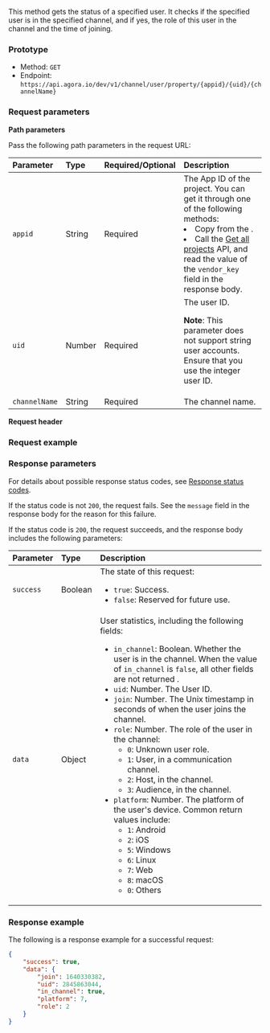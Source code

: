 
This method gets the status of a specified user. It checks if the specified user is in the specified channel, and if yes, the role of this user in the channel and the time of joining.

### Prototype

- Method: `GET`
- Endpoint: `https://api.agora.io/dev/v1/channel/user/property/{appid}/{uid}/{channelName}`

### Request parameters

**Path parameters**

Pass the following path parameters in the request URL:

| Parameter     | Type   | Required/Optional | Description                                                  |
| :------ | :-----  |:----- | :---------------------- |
| `appid` | String | Required | The App ID of the project. You can get it through one of the following methods:<li>Copy from the <Link to="{{Global.AGORA_CONSOLE_URL}}"><Vg k="CONSOLE" /></Link>.</li><li> Call the [Get all projects](/interactive-live-streaming/reference/agora-console-rest-api#get-all-projects) API, and read the value of the `vendor_key` field in the response body.</li>|
| `uid` | Number | Required | The user ID. <p>**Note**: This parameter does not support string user accounts. Ensure that you use the integer user ID.</p> |
| `channelName` | String | Required | The channel name. |

**Request header**

<Authorization/>

### Request example

### Response parameters

For details about possible response status codes, see [Response status codes](../../response-status-code).

If the status code is not `200`, the request fails. See the `message` field in the response body for the reason for this failure.

If the status code is `200`, the request succeeds, and the response body includes the following parameters:

| Parameter | Type    | Description                                                  |
| :-------- | :------ | :----------------------------------------------------------- |
| `success` | Boolean | The state of this request:<ul><li>`true`: Success. </li><li>`false`: Reserved for future use.</li></ul> |
| `data`    | Object  | User statistics, including the following fields: <ul><li>`in_channel`: Boolean. Whether the user is in the channel. When the value of `in_channel` is `false`, all other fields are not returned .</li>	<li>`uid`: Number. The User ID.</li><li>`join`: Number. The Unix timestamp in seconds of when the user joins the channel. </li><li>`role`: Number. The role of the user in the channel:<ul><li>`0`: Unknown user role.</li><li>`1`: User, in a communication channel.</li><li>`2`: Host, in the channel.</li><li>`3`: Audience, in the channel.</li></ul></li><li>`platform`: Number. The platform of the user's device. Common return values include:<ul><li>`1`: Android</li><li>`2`: iOS</li><li>`5`: Windows</li><li>`6`: Linux</li><li>`7`: Web</li><li>`8`: macOS</li><li>`0`: Others </li></ul></li></ul>|

###  Response example

The following is a response example for a successful request:

```json
{
    "success": true,
    "data": {
        "join": 1640330382,
        "uid": 2845863044,
        "in_channel": true,
        "platform": 7,
        "role": 2
    }
}
```

